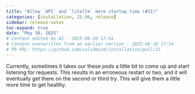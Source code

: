 ```yaml
---
title: "Allow `API` and `litellm` more startup time (#31)"
categories: [installation, 25.06, release]
sidebar: release-notes
toc-expand: true
date: "May 30, 2025"
# Content edited by AI - 2025-06-10 17:54
# Content overwritten from an earlier version - 2025-06-10 17:54
# PR URL: https://github.com/validmind/installation/pull/31
---
```


Currently, sometimes it takes our these pods a little bit to come up and start listening for requests. This results in an erroneous restart or two, and it will eventually get there on the second or third try. This will give them a little more time to get healthy.

<!--- VALIDATION SUMMARY
Content Type: title
Validation Status: CHECK
Attempts: 7
Last Validation: 2025-06-10 17:47:08
Result: The edited content effectively clarifies and formalizes the original message. It replaces the informal term "fix" with a more descriptive phrase, "Allow `API` and `litellm` more startup time," which clearly communicates the intended action. The use of backticks around "API" and "litellm" suggests th...
Reedit Available: Yes
Reedit Message: The edited content effectively clarifies and formalizes the original message. It replaces the informal term "fix" with a more descriptive phrase, "Allow `API` and `litellm` more startup time," which c...
--->
